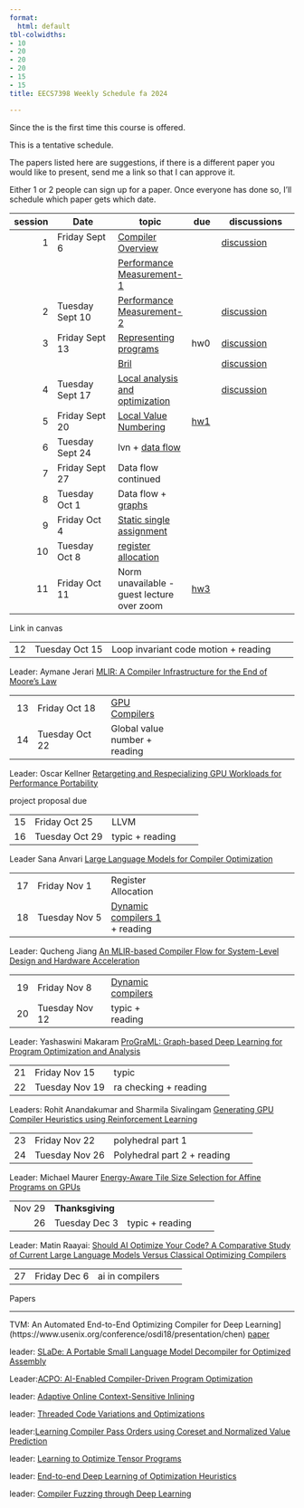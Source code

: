```yaml
---
format:
  html: default
tbl-colwidths:
- 10
- 20
- 20
- 20
- 15
- 15
title: EECS7398 Weekly Schedule fa 2024

---
```




Since the is the first time this course is offered.

This is a tentative schedule.

The papers listed here are suggestions, if there is a different paper you would like to present, send me a link so that I can approve it.  

Either 1 or 2 people can sign up for a paper.  Once everyone has done so, I'll schedule which paper gets which date.


| session | Date    | topic  | due | discussions|
|--:|---------|--------| ----| -----------|
1|  Friday Sept 6    | [Compiler Overview](lectures/010_compiler_overview.qmd)              | |  [discussion](https://github.com/normrubin/normrubin.github.io/discussions/70)
| | | [Performance Measurement-1](lectures/01a1_performance_measurement.qmd)  | | 
2| Tuesday Sept 10   | [Performance Measurement-2](lectures/01a2_performance_measurement.qmd)  | | [discussion](https://github.com/normrubin/normrubin.github.io/discussions/71)
3| Friday Sept 13    |[Representing programs](lectures/02a_representation.qmd)| hw0 | [discussion](https://github.com/normrubin/normrubin.github.io/discussions/72)
 |    || [Bril](lectures/02b_bril.qmd)| |[discussion](https://github.com/normrubin/normrubin.github.io/discussions/73)
4  | Tuesday Sept 17   | [Local analysis and optimization](lectures/03_local.qmd)  | | [discussion](https://github.com/normrubin/normrubin.github.io/discussions/74)
5| Friday Sept 20|[Local Value Numbering](lectures/03b_local_value_numbering.qmd) |[hw1](homework/1.hw.qmd)|
6| Tuesday Sept 24   |  lvn + [data flow](lectures/04_data_flow.qmd)  |  | 
7| Friday Sept 27   | Data flow  continued   | 
8| Tuesday Oct 1 |  Data flow  + [graphs](lectures/05_global.qmd) |
9| Friday Oct 4 | [Static single assignment](lectures/06_ssa.qmd)
10|Tuesday Oct 8 | [register allocation](lectures/register_allocation.qmd)
11|Friday Oct 11  | Norm unavailable - guest lecture over zoom |  [hw3](homework/3_hw.qmd)

Link in canvas



| |  |  |  | |
|--:|---------|--------| ----| -----------|
12| Tuesday Oct 15  | Loop invariant code motion + reading | | 

Leader: Aymane Jerari [MLIR: A Compiler Infrastructure for the End of Moore’s Law](https://arxiv.org/abs/2002.11054)

| |  |  |  | |
|--:|---------|--------| ----| -----------|
13|  Friday Oct 18 |  [GPU Compilers](lectures/14_gpu_compilers.qmd) |  ||
14| Tuesday Oct 22   |Global value number + reading  |

Leader: Oscar Kellner [Retargeting and Respecializing GPU Workloads for Performance 
Portability](https://ieeexplore.ieee.org/document/10444828)

project proposal due 

| |  |  |  | |
|--:|---------|--------| ----| -----------|
15| Friday Oct 25   |LLVM  | |
16 | Tuesday Oct 29   |typic  + reading  | |

Leader Sana Anvari [Large Language Models for Compiler Optimization](https://ar5iv.labs.arxiv.org/html/2309.07062)

| |  |  |  | |
|--:|---------|--------| ----| -----------|
17| Friday Nov 1| Register Allocation    |
18| Tuesday Nov 5   |[Dynamic compilers 1 ](lectures/13_dynamic_compilers.qmd) + reading

Leader: Qucheng Jiang [An MLIR-based Compiler Flow for System-Level Design and Hardware Acceleration](https://dl.acm.org/doi/abs/10.1145/3508352.3549424)

| |  |  |  | |
|--:|---------|--------| ----| -----------|
19| Friday Nov 8   | [Dynamic compilers ](lectures/13_dynamic_compilers.qmd)  | | 
20| Tuesday Nov 12 | typic + reading    |

Leader: Yashaswini Makaram [ProGraML: Graph-based Deep Learning for Program Optimization and Analysis](https://arxiv.org/abs/2003.10536)

| |  |  |  | |
|--:|---------|--------| ----| -----------|
21| Friday Nov 15    |  typic   | | 
22| Tuesday Nov 19    | ra checking + reading   | | | 

Leaders: Rohit Anandakumar  and Sharmila Sivalingam [Generating GPU Compiler Heuristics using Reinforcement Learning](https://arxiv.org/abs/2111.12055)



| |  |  |  | |
|--:|---------|--------| ----| -----------|
23| Friday Nov 22    | polyhedral part 1  | | 
24|Tuesday Nov 26    |  Polyhedral part 2  + reading   | | 

Leader: Michael Maurer [Energy-Aware Tile Size Selection for Affine Programs on GPUs](https://malithjayaweera.com/wp-content/uploads/2024/01/CGO24_eatss_PREPRINT.pdf)

| |  |  |  | |
|--:|---------|--------| ----| -----------|
|Nov 29 | **Thanksgiving** | 
26| Tuesday Dec 3     |typic + reading


Leader: Matin Raayai: [Should AI Optimize Your Code? A Comparative Study of Current Large Language Models Versus Classical Optimizing Compilers](https://arxiv.org/html/2406.12146v1)

| |  |  |  | |
|--:|---------|--------| ----| -----------|
27| Friday Dec 6     | ai in compilers  | 



Papers 






------------------

TVM: An Automated End-to-End Optimizing Compiler for Deep Learning](https://www.usenix.org/conference/osdi18/presentation/chen)
[paper](/https://www.usenix.org/system/files/osdi18-chen.pdf)

leader: [SLaDe: A Portable Small Language Model Decompiler for Optimized Assembly](https://arxiv.org/abs/2305.12520)


Leader:[ACPO: AI-Enabled Compiler-Driven Program Optimization](https://ar5iv.labs.arxiv.org/html/2312.09982)


leader: [Adaptive Online Context-Sensitive Inlining](https://ieeexplore.ieee.org/stamp/stamp.jsp?tp=&arnumber=1191550)


leader: [Threaded Code Variations and Optimizations](https://citeseerx.ist.psu.edu/document?repid=rep1&type=pdf&doi=e1e1a8622dc562e7f42d98b59f67de6949e2539e)



leader:[Learning Compiler Pass Orders using Coreset and Normalized Value Prediction](https://ar5iv.labs.arxiv.org/html/2301.05104v1)


leader: [Learning to Optimize Tensor Programs](https://arxiv.org/abs/1805.08166)

leader: [End-to-end Deep Learning of Optimization Heuristics](https://chriscummins.cc/pub/2017-pact.pdf)

leader: [Compiler Fuzzing through Deep Learning](https://chriscummins.cc/pub/2018-issta.pdf)



